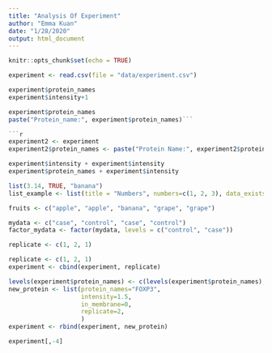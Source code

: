 ```yaml
---
title: "Analysis Of Experiment"
author: "Emma Kuan"
date: "1/28/2020"
output: html_document
---
```


```r
knitr::opts_chunk$set(echo = TRUE)
```

```r
experiment <- read.csv(file = "data/experiment.csv")
```

```r
experiment$protein_names
experiment$intensity+1
```
```r
experiment$protein_names
paste("Protein_name:", experiment$protein_names)```

```r
experiment2 <- experiment
experiment2$protein_names <- paste("Protein Name:", experiment2$protein_name)
```


```r
experiment$intensity + experiment$intensity
experiment$protein_names + experiment$intensity
```
```r
list(3.14, TRUE, "banana")
list_example <- list(title = "Numbers", numbers=c(1, 2, 3), data_exists=TRUE)
```

```r
fruits <- c("apple", "apple", "banana", "grape", "grape")
```

```r
mydata <- c("case", "control", "case", "control")
factor_mydata <- factor(mydata, levels = c("control", "case"))
```

```r
replicate <- c(1, 2, 1)
```

```r
replicate <- c(1, 2, 1)
experiment <- cbind(experiment, replicate)
```

```r
levels(experiment$protein_names) <- c(levels(experiment$protein_names), "FOXP3")
new_protein <- list(protein_names="FOXP3", 
                    intensity=1.5,
                    in_membrane=0,
                    replicate=2,
                    )
experiment <- rbind(experiment, new_protein)
```
```r
experiment[,-4]
```

